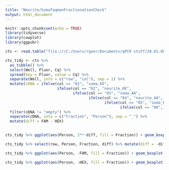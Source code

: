 ```yaml
---
title: "Neurite/SomaTaqmanFractionationCheck"
output: html_document
---
```


```r
knitr::opts_chunk$set(echo = TRUE)
library(tidyverse)
library(cowplot)
library(ggpubr)
```

```r
cts <- read.table("file:///C:/Users/rgoer/Documents/qPCR stuff/20.01.08_RG_SNchk -  Quantification Cq Results_0.csv", header = TRUE, sep = ",")

```

```r

cts_tidy <- cts %>%
  as_tibble() %>%
  select(Well, Fluor, Cq) %>%
  spread(key = Fluor, value = Cq) %>% 
  separate(Well, into = c("row", "col"), sep = 1) %>%
  mutate(cDNA = ifelse(col == "01", "soma_KE",
                       ifelse(col == "02", "neurite_KE",
                              ifelse(col == "03", "soma_AA",
                                     ifelse(col == "04", "neurite_AA",
                                            ifelse(col == "05", "soma_RG",
                                                   ifelse(col == "06", "neurite_RG", "empty"))))))) %>% 
  filter(cDNA != "empty") %>% 
  separate(cDNA, into = c("Fraction", "Person"), sep = "_") %>% 
  mutate(diff = FAM - HEX)
  
```

```r
cts_tidy %>% ggplot(aes(Person, 2**-diff, fill = Fraction)) + geom_boxplot() + geom_point(position = position_jitterdodge()) + theme_cowplot() + labs(y = "2^(ranbp1 - tsc1)")

cts_tidy %>% select(row, Person, Fraction, diff) %>% mutate(diff = -diff) %>% spread(Fraction, diff) %>% mutate(LR = neurite - soma) %>%  ggplot(aes(Person, 2**LR, fill = Person)) + geom_boxplot() + geom_point(position = position_jitterdodge()) + theme_cowplot() + labs(y = "2^((ranbp1 - tsc1 neurite) / (ranbp1 - tsc1 soma))")

cts_tidy %>% ggplot(aes(Person, -FAM, fill = Fraction)) + geom_boxplot() + geom_point(position = position_jitterdodge()) + theme_cowplot() + labs(title = "tsc1")

cts_tidy %>% ggplot(aes(Person, -HEX, fill = Fraction)) + geom_boxplot() + geom_point(position = position_jitterdodge()) + theme_cowplot() + labs(title = "ranbp1")

```



